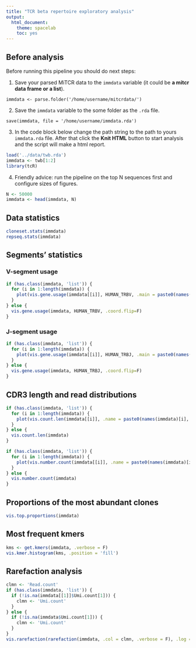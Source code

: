 ```yaml
---
title: "TCR beta repertoire exploratory analysis"
output:
  html_document:
    theme: spacelab
    toc: yes
---
```



## Before analysis

Before running this pipeline you should do next steps:

1. Save your parsed MiTCR data to the `immdata` variable (it could be **a mitcr data frame or a list**).
```
immdata <- parse.folder('/home/username/mitcrdata/')
```

2. Save the `immdata` variable to the some folder as the `.rda` file.
```
save(immdata, file = '/home/username/immdata.rda')
```

3. In the code block below change the path string to the path to yours `immdata.rda` file. After that click the **Knit HTML** button to start analysis and the script will make a html report.
```r
load('../data/twb.rda')
immdata <- twb[1:2]
library(tcR)
```


4. Friendly advice: run the pipeline on the top N sequences first and configure sizes of figures.
```r
N <- 50000
immdata <- head(immdata, N)
```



## Data statistics

```r
cloneset.stats(immdata)
repseq.stats(immdata)
```




## Segments' statistics

### V-segment usage

```r
if (has.class(immdata, 'list')) {
  for (i in 1:length(immdata)) {
    plot(vis.gene.usage(immdata[[i]], HUMAN_TRBV, .main = paste0(names(immdata)[i], ' ', 'V-usage')))
  }
} else {
  vis.gene.usage(immdata, HUMAN_TRBV, .coord.flip=F)
}
```


### J-segment usage

```r
if (has.class(immdata, 'list')) {
  for (i in 1:length(immdata)) {
    plot(vis.gene.usage(immdata[[i]], HUMAN_TRBJ, .main = paste0(names(immdata)[i], ' ', 'J-usage')))
  }
} else {
  vis.gene.usage(immdata, HUMAN_TRBJ, .coord.flip=F)
}
```




## CDR3 length and read distributions

```r
if (has.class(immdata, 'list')) {
  for (i in 1:length(immdata)) {
    plot(vis.count.len(immdata[[i]], .name = paste0(names(immdata)[i], ' ', 'CDR3 length')))
  }
} else {
  vis.count.len(immdata)
}
```


```r
if (has.class(immdata, 'list')) {
  for (i in 1:length(immdata)) {
    plot(vis.number.count(immdata[[i]], .name = paste0(names(immdata)[i], ' ', 'read histogram')))
  }
} else {
  vis.number.count(immdata)
}
```




## Proportions of the most abundant clones

```r
vis.top.proportions(immdata)
```




## Most frequent kmers

```r
kms <- get.kmers(immdata, .verbose = F)
vis.kmer.histogram(kms, .position = 'fill')
```




## Rarefaction analysis

```r
clmn <- 'Read.count'
if (has.class(immdata, 'list')) {
  if (!is.na(immdata[[1]]$Umi.count[1])) {
    clmn <- 'Umi.count'
  }
} else {
  if (!is.na(immdata$Umi.count[1])) {
    clmn <- 'Umi.count'
  }
}
vis.rarefaction(rarefaction(immdata, .col = clmn, .verbose = F), .log = T)
```